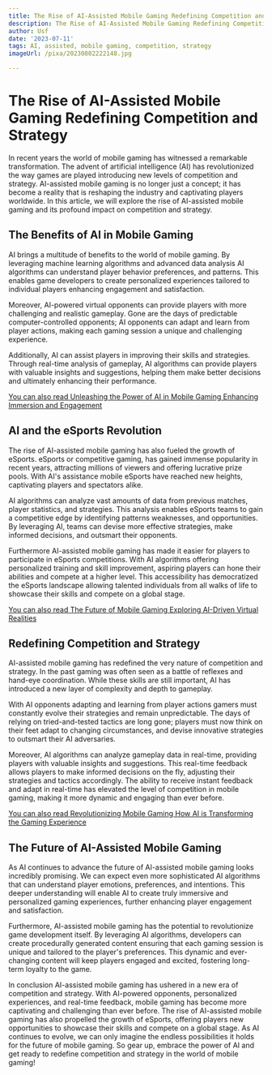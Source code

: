 ```yaml
---
title: The Rise of AI-Assisted Mobile Gaming Redefining Competition and Strategy
description: The Rise of AI-Assisted Mobile Gaming Redefining Competition and Strategy
author: Usf
date: '2023-07-11'
tags: AI, assisted, mobile gaming, competition, strategy
imageUrl: /pixa/20230802222148.jpg

---
```

# The Rise of AI-Assisted Mobile Gaming Redefining Competition and  Strategy

In recent years the  world  of mobile gaming has witnessed a remarkable transformation. The advent of artificial intelligence  (AI)  has revolutionized the way games are played introducing  new  levels of competition and strategy. AI-assisted mobile gaming is no longer  just a concept; it has become a  reality that is reshaping the industry and captivating players worldwide. In this article,  we will explore the rise of AI-assisted mobile gaming and its profound impact on competition and strategy.

## The  Benefits of AI in Mobile Gaming

AI brings a multitude of benefits to the world of mobile gaming. By  leveraging machine learning algorithms and advanced data  analysis AI algorithms can understand player behavior preferences, and patterns. This enables game  developers  to create personalized experiences tailored to individual players enhancing engagement and satisfaction.

Moreover, AI-powered virtual opponents can provide  players with more challenging and realistic gameplay. Gone are  the days  of predictable  computer-controlled opponents; AI opponents can adapt and learn from player actions, making  each gaming session a unique and  challenging experience.

Additionally, AI can assist players in improving  their skills and strategies. Through real-time  analysis of gameplay, AI algorithms  can provide players with  valuable insights and suggestions, helping them make better decisions and ultimately enhancing their performance.

[You  can also read Unleashing the Power of AI in Mobile Gaming Enhancing Immersion and Engagement](Unleashing%20the%20Power%20of%20AI%20in%20Mobile%20Gaming%20Enhancing%20Immersion%20and%20Engagement)


## AI  and the eSports Revolution

The rise of AI-assisted  mobile  gaming has also fueled the growth of eSports. eSports or competitive gaming, has gained immense popularity in recent years, attracting  millions of viewers and offering lucrative prize pools. With  AI's assistance mobile eSports have reached new heights, captivating players  and spectators alike.

AI algorithms can analyze vast amounts of data from previous matches, player statistics, and strategies. This analysis enables eSports teams to gain a competitive edge by identifying patterns weaknesses, and opportunities. By leveraging AI, teams can devise more  effective strategies, make informed decisions, and outsmart  their opponents.

Furthermore AI-assisted mobile gaming has made it easier for players to participate in  eSports competitions. With AI algorithms offering personalized training and skill improvement, aspiring players can hone their abilities and compete at  a higher level. This accessibility has democratized the eSports landscape allowing  talented individuals from all walks  of life to showcase their  skills and compete  on a global stage.

[You can also read The Future of Mobile Gaming Exploring AI-Driven Virtual Realities](The%20Future%20of%20Mobile%20Gaming%20Exploring%20AI-Driven%20Virtual%20Realities)


## Redefining  Competition and Strategy

AI-assisted mobile gaming  has redefined the very nature of competition and strategy. In the past gaming was often  seen as a battle of reflexes and hand-eye coordination. While these skills are still  important, AI  has introduced a  new layer of  complexity and depth to gameplay.

With AI  opponents adapting and learning from player actions gamers must constantly  evolve their strategies and remain unpredictable. The days of  relying on tried-and-tested tactics are long gone; players must now think on their feet adapt to changing  circumstances, and devise innovative strategies to outsmart their AI adversaries.

Moreover, AI algorithms can analyze gameplay data in real-time, providing players with valuable insights and suggestions. This real-time feedback allows players  to make informed decisions on the fly, adjusting their strategies and tactics accordingly. The ability to  receive instant feedback and adapt  in real-time  has elevated the level of  competition in mobile gaming, making it more dynamic  and engaging than ever before.

[You  can also read Revolutionizing Mobile Gaming How AI is Transforming the  Gaming Experience](Revolutionizing%20Mobile%20Gaming%20How%20AI%20is%20Transforming%20the%20Gaming%20Experience)


## The Future of AI-Assisted Mobile Gaming

As AI  continues to advance the future of AI-assisted mobile gaming looks incredibly  promising. We can expect even more sophisticated AI algorithms that  can  understand player emotions, preferences, and intentions. This deeper understanding will enable AI to create truly immersive  and personalized gaming  experiences, further enhancing player engagement and satisfaction.

Furthermore, AI-assisted mobile gaming  has the potential to revolutionize game development  itself.  By leveraging AI algorithms, developers can create procedurally generated content ensuring that each gaming session  is unique and tailored to the player's  preferences. This dynamic and ever-changing content will keep players  engaged and excited, fostering long-term loyalty to the game.

In conclusion AI-assisted mobile gaming  has ushered in a new era of competition and strategy. With AI-powered opponents, personalized experiences, and real-time feedback, mobile gaming has become more captivating and challenging than  ever before. The rise of AI-assisted mobile gaming  has also propelled the growth of eSports, offering players new opportunities  to showcase  their skills and compete on a global stage. As AI continues to evolve, we can only imagine the endless  possibilities it holds for the future of mobile gaming. So gear up, embrace the power of AI and get ready to redefine competition and strategy in the world of mobile gaming!